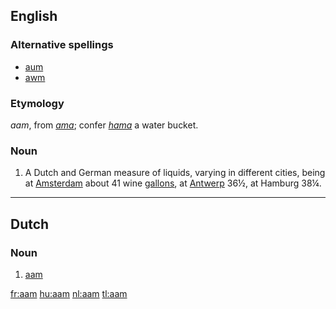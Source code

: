 {{see|AAM|Aam}}

==English==

{{webster}}

===Alternative spellings===
* [[aum]]
* [[awm]]

===Etymology===
{{etyl|nl}} ''aam'', from {{LL.}} ''[[ama]]''; confer {{etyl|la}} ''[[hama]]'' a water bucket.

===Noun===
{{en-noun}}

# A Dutch and German measure of liquids, varying in different cities, being at [[Amsterdam]] about 41 wine [[gallons]], at [[Antwerp]] 36½, at Hamburg 38¼.

----

==Dutch==

===Noun===
{{nl-noun|g=n|pl=amen|dim=-}}

# [[#English|aam]]

[[fr:aam]]
[[hu:aam]]
[[nl:aam]]
[[tl:aam]]